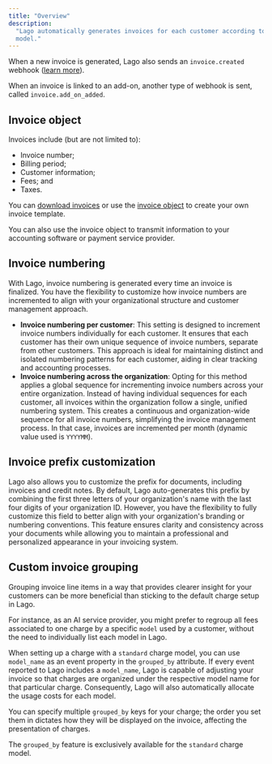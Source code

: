 ```yaml
---
title: "Overview"
description:
  "Lago automatically generates invoices for each customer according to the plan
  model."
---
```


When a new invoice is generated, Lago also sends an `invoice.created` webhook
([learn more](/api-reference/webhooks/messages)).

When an invoice is linked to an add-on, another type of webhook is sent, called
`invoice.add_on_added`.

## Invoice object[](#invoice-object "Direct link to heading")

Invoices include (but are not limited to):

- Invoice number;
- Billing period;
- Customer information;
- Fees; and
- Taxes.

You can [download invoices](/guide/invoicing/download-invoices) or use the
[invoice object](/api-reference/invoices/invoice-object) to create your own invoice
template.

<Tip>
  You can also use the invoice object to transmit information to your accounting
  software or payment service provider.
</Tip>

## Invoice numbering[](#invoice-numbering "Direct link to heading")

With Lago, invoice numbering is generated every time an invoice is finalized. You have the flexibility to customize how invoice numbers are incremented to align with your organizational structure and customer management approach.

- **Invoice numbering per customer**: This setting is designed to increment invoice numbers individually for each customer.
  It ensures that each customer has their own unique sequence of invoice numbers, separate from other customers.
  This approach is ideal for maintaining distinct and isolated numbering patterns for each customer, aiding in clear tracking and accounting processes.
- **Invoice numbering across the organization**: Opting for this method applies a global sequence for incrementing invoice numbers across your entire organization. Instead of having individual sequences for each customer, all invoices within the organization follow a single, unified numbering system. This creates a continuous and organization-wide sequence for all invoice numbers, simplifying the invoice management process. In that case, invoices are incremented per month (dynamic value used is `YYYYMM`).

## Invoice prefix customization[](#invoice-prefix-customization "Direct link to heading")

Lago also allows you to customize the prefix for documents, including invoices and credit notes.
By default, Lago auto-generates this prefix by combining the first three letters of your organization's name with the last four digits of your organization ID. However, you have the flexibility to fully customize this field to better align with your organization's branding or numbering conventions. This feature ensures clarity and consistency across your documents while allowing you to maintain a professional and personalized appearance in your invoicing system.

## Custom invoice grouping[](#invoice-grouping "Direct link to heading")

Grouping invoice line items in a way that provides clearer insight for your customers can be more beneficial than sticking to the default charge setup in Lago.

For instance, as an AI service provider, you might prefer to regroup all fees associated to one charge by a specific `model` used by a customer, without the need to individually list each model in Lago.

When setting up a charge with a `standard` charge model, you can use `model_name` as an event property in the `grouped_by` attribute. If every event reported to Lago includes a `model_name`, Lago is capable of adjusting your invoice so that charges are organized under the respective model name for that particular charge. Consequently, Lago will also automatically allocate the usage costs for each model.

You can specify multiple `grouped_by` keys for your charge; the order you set them in dictates how they will be displayed on the invoice, affecting the presentation of charges.

<Note>

The `grouped_by` feature is exclusively available for the `standard` charge model.

</Note>
